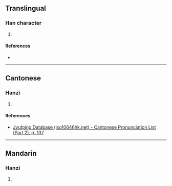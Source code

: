 {{character info/new}}
==Translingual==

===Han character===
{{Han char|rn=85|rad=水|as=04|sn=7|four=31110|canj=EOP,XEOP|ids=⿰氵化}}

# {{defn|Han|sort=水04}}

====References====
* {{Han ref|kx=0611.030|dkj=17197|hdz=31567.030|uh=6C8E|ud=27790|bh=CB5D|bd=52061}}

----

==Cantonese==

===Hanzi===
{{yue-hanzi|jyut=[[fo3]]|y=fo3}}

# {{defn|lang=yue|sort=水04}}

====References====
*[http://www.iso10646hk.net/jp/document/download.jsp Jyutping Database (iso10646hk.net) - Cantonese Pronunciation List (Part 2), p. 137]

----

==Mandarin==

===Hanzi===
{{cmn-hanzi|pin=[[huò]] ([[huo4]])|wg=huo<sup>4</sup>}}

# {{defn|lang=cmn|sort=水04}}